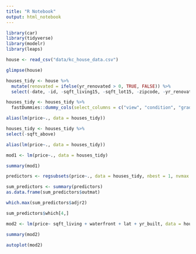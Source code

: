 ```yaml
---
title: "R Notebook"
output: html_notebook
---
```

```r
library(car)
library(tidyverse)
library(modelr)
library(leaps)
```


```r
house <- read_csv("data/kc_house_data.csv")

glimpse(house)

```
```r
houses_tidy <- house %>% 
  mutate(renovated = ifelse(yr_renovated > 0, TRUE, FALSE)) %>% 
  select(-date, -id, -sqft_living15, -sqft_lot15, -zipcode, -yr_renovated)

houses_tidy <- houses_tidy %>% 
  fastDummies::dummy_cols(select_columns = c("view", "condition", "grade"), remove_first_dummy = TRUE, remove_selected_columns = TRUE)
```

```r
alias(lm(price~., data = houses_tidy))

houses_tidy <- houses_tidy %>% 
select(-sqft_above)

alias(lm(price~., data = houses_tidy))
```

```r
mod1 <- lm(price~., data = houses_tidy)

summary(mod1)

predictors <- regsubsets(price~., data = houses_tidy, nbest = 1, nvmax = 4, force.in = NULL, force.out = NULL, method = "exhaustive")

sum_predictors <- summary(predictors)
as.data.frame(sum_predictors$outmat)

which.max(sum_predictors$adjr2)

sum_predictors$which[4,]
```

```r
mod2 <- lm(price~ sqft_living + waterfront + lat + yr_built, data = houses_tidy)

summary(mod2)

autoplot(mod2)
```





